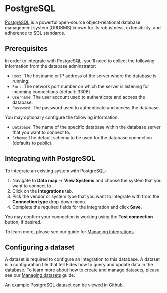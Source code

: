 
# PostgreSQL
[PostgreSQL](https://www.postgresql.org/) is a powerful open-source object-relational database management system (ORDBMS) known for its robustness, extensibility, and adherence to SQL standards.

## Prerequisites
In order to integrate with PostgreSQL, you'll need to collect the following information from the database adminstrator:

- `Host`: The hostname or IP address of the server where the database is running.
- `Port`: The network port number on which the server is listening for incoming connections (default: 3306).
- `Username`: The user account used to authenticate and access the database.
- `Password`: The password used to authenticate and access the database.

You may optionally configure the following information:
- `Database`: The name of the specific database within the database server that you want to connect to.
- `Schema`: The default schema to be used for the database connection (defaults to public).


## Integrating with PostgreSQL
To integrate an existing system with PostgreSQL: 

1. Navigate to **Data map** → **View Systems** and choose the system that you want to connect to
2. Click on the **Integrations** tab.
3. Pick the vendor or system type that you want to integrate with from the **Connection type** drop-down menu.
4. Complete the required fields for the integration and click **Save**. 

You may confirm your connection is working using the **Test connection** button, if desired.

To learn more, please see our guide for [Managing Integrations](/docs/user-guides/integrations/manage-integrations).

## Configuring a dataset
A dataset is required to configure an integration to this database. A dataset is a configuration file that tell Fides how to query and update data in the database. To learn more about how to create and manage datasets, please see our [Managing datasets](/docs/user-guides/datasets) guide.

An example PostgreSQL dataset can be viewed in [Github](https://github.com/ethyca/fides/blob/main/data/dataset/postgres_example_test_dataset.yml).



